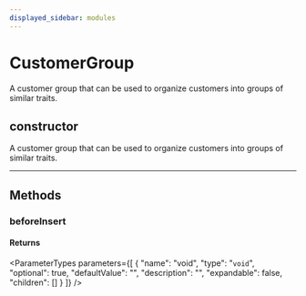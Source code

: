```yaml
---
displayed_sidebar: modules
---
```



# CustomerGroup

A customer group that can be used to organize customers into groups of similar traits.

## constructor

A customer group that can be used to organize customers into groups of similar traits.

___

## Methods

### beforeInsert

#### Returns

<ParameterTypes parameters={[
  {
    "name": "void",
    "type": "`void`",
    "optional": true,
    "defaultValue": "",
    "description": "",
    "expandable": false,
    "children": []
  }
]} />
